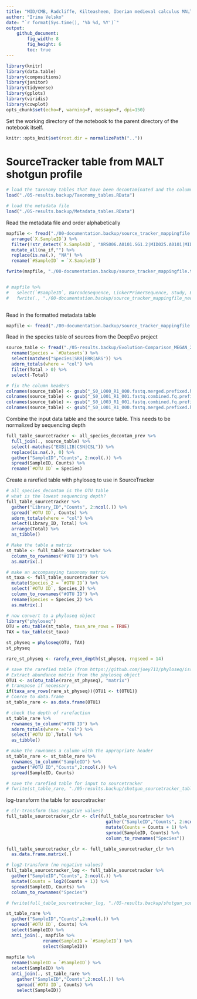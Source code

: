 ```yaml
---
title: "MID/CMB, Radcliffe, Kilteasheen, Iberian medieval calculus MALT beta diversity"
author: "Irina Velsko"
date: "`r format(Sys.time(), '%b %d, %Y')`"
output:
    github_document:
        fig_width: 8
        fig_height: 6
        toc: true
---
```



```r
library(knitr)
library(data.table)
library(compositions)
library(janitor)
library(tidyverse)
library(gplots)
library(viridis)
library(cowplot)
opts_chunk$set(echo=F, warning=F, message=F, dpi=150)
```

Set the working directory of the notebook to the parent directory of the 
notebook itself.  

```r
knitr::opts_knit$set(root.dir = normalizePath(".."))
```

# SourceTracker table from MALT shotgun profile

```r

# load the taxonomy tables that have been decontaminated and the column headers are cleaned up
load("./05-results.backup/Taxonomy_tables.RData")

# load the metadata file
load("./05-results.backup/Metadata_tables.RData")

```

Read the metadata file and order alphabetically
```r
mapfile <- fread("./00-documentation.backup/source_tracker_mappingfile.tsv") %>%
  arrange(`X.SampleID`) %>%
  filter(!str_detect(`X.SampleID`, "ARS006.A0101.SG1.2|MID025.A0101|MID033.A0101|MID056.A0101|MID065.A0101|MID068.A0101|MID076.A0101|MID078.A0101|SRR059454|SRR513449")) %>%
  mutate_all(na_if,"") %>%
  replace(is.na(.), "NA") %>%
  rename(`#SampleID` = `X.SampleID`)

fwrite(mapfile, "./00-documentation.backup/source_tracker_mappingfile.tsv", sep = "\t", quote = F)


# mapfile %>%
#   select(`#SampleID`, BarcodeSequence, LinkerPrimerSequence, Study, Env, SourceSink) %>%
#   fwrite(., "./00-documentation.backup/source_tracker_mappingfile_new.tsv", sep = "\t", quote = T)
  
```

Read in the formatted metadata table
```r
mapfile <- fread("./00-documentation.backup/source_tracker_mappingfile.tsv")
```


Read in the species table of sources from the DeepEvo project
```r
source_table <- fread("./05-results.backup/Evolution-Comparison_MEGAN_20190410-ex_absolute_species_prokaryotes_summarised_refseq.txt") %>%
  rename(Species = `#Datasets`) %>%
  select(matches("Species|SRR|ERR|ARS")) %>%
  adorn_totals(where = "col") %>%
  filter(Total > 0) %>%
  select(-Total)

# fix the column headers
colnames(source_table) <- gsub("_S0_L000_R1_000.fastq.merged.prefixed.hg19unmapped","", colnames(source_table))
colnames(source_table) <- gsub("_S0_L001_R1_001.fastq.combined.fq.prefixed.extractunmapped.bam","", colnames(source_table))
colnames(source_table) <- gsub("_S0_L003_R1_001.fastq.combined.fq.prefixed.extractunmapped.bam","", colnames(source_table))
colnames(source_table) <- gsub("_S0_L001_R1_000.fastq.merged.prefixed.hg19unmapped","", colnames(source_table))

```

Combine the input data table and the source table. This needs to be normalized
by sequencing depth
```r

full_table_sourcetracker <- all_species_decontam_prev %>%
  full_join(., source_table) %>%
  select(-matches("EXB|LIB|CSN|CSL")) %>%
  replace(is.na(.), 0) %>%
  gather("SampleID","Counts", 2:ncol(.)) %>%
  spread(SampleID, Counts) %>%
  rename(`#OTU ID` = Species)

```

Create a rarefied table with phyloseq to use in SourceTracker
```r
# all_species_decontam is the OTU table
# what is the lowest sequencing depth?
full_table_sourcetracker %>%
  gather("Library_ID","Counts", 2:ncol(.)) %>%
  spread(`#OTU ID`, Counts) %>%
  adorn_totals(where = "col") %>%
  select(Library_ID, Total) %>%
  arrange(Total) %>%
  as_tibble()

# Make the table a matrix
st_table <- full_table_sourcetracker %>%
  column_to_rownames("#OTU ID") %>%
  as.matrix(.)

# make an accompanying taxonomy matrix
st_taxa <- full_table_sourcetracker %>%
  mutate(Species_2 = `#OTU ID`) %>%
  select(`#OTU ID`, Species_2) %>%
  column_to_rownames("#OTU ID") %>%
  rename(Species = Species_2) %>%
  as.matrix(.)

# now convert to a phyloseq object
library("phyloseq")
OTU = otu_table(st_table, taxa_are_rows = TRUE)
TAX = tax_table(st_taxa)

st_physeq = phyloseq(OTU, TAX)
st_physeq

rare_st_physeq <- rarefy_even_depth(st_physeq, rngseed = 14)

# save the rarefied table (from https://github.com/joey711/phyloseq/issues/613)
# Extract abundance matrix from the phyloseq object
OTU1 <- as(otu_table(rare_st_physeq), "matrix")
# transpose if necessary
if(taxa_are_rows(rare_st_physeq)){OTU1 <- t(OTU1)}
# Coerce to data.frame
st_table_rare <- as.data.frame(OTU1)

# check the depth of rarefaction
st_table_rare %>%
  rownames_to_column("#OTU ID") %>%
  adorn_totals(where = "col") %>%
  select(`#OTU ID`,Total) %>%
  as_tibble()

# make the rownames a column with the appropriate header
st_table_rare <- st_table_rare %>%
  rownames_to_column("SampleID") %>%
  gather("#OTU ID","Counts",2:ncol(.)) %>%
  spread(SampleID, Counts)


```


```r
# save the rarefied table for input to sourcetracker
# fwrite(st_table_rare, "./05-results.backup/shotgun_sourcetracker_table_noblanks_rarefied.txt", sep = "\t", quote = F)

```

log-transform the table for sourcetracker
```r
# clr-transform (has negative values)
full_table_sourcetracker_clr <- clr(full_table_sourcetracker %>%
                                      gather("SampleID","Counts", 2:ncol(.)) %>%
                                      mutate(Counts = Counts + 1) %>%
                                      spread(SampleID, Counts) %>%
                                      column_to_rownames("Species"))

full_table_sourcetracker_clr <- full_table_sourcetracker_clr %>%
  as.data.frame.matrix(.)

# log2-transform (no negative values)
full_table_sourcetracker_log <- full_table_sourcetracker %>%
  gather("SampleID","Counts", 2:ncol(.)) %>%
  mutate(Counts = log2(Counts + 1)) %>%
  spread(SampleID, Counts) %>%
  column_to_rownames("Species")

# fwrite(full_table_sourcetracker_log, "./05-results.backup/shotgun_sourcetracker_table_log.txt", sep = "\t", quote = F)

```

```r

st_table_rare %>%
  gather("SampleID","Counts",2:ncol(.)) %>%
  spread(`#OTU ID`, Counts) %>%
  select(SampleID) %>%
  anti_join(., mapfile %>%
              rename(SampleID = `#SampleID`) %>%
              select(SampleID))
  
mapfile %>%
  rename(SampleID = `#SampleID`) %>%
  select(SampleID) %>%
  anti_join(., st_table_rare %>%
    gather("SampleID","Counts",2:ncol(.)) %>%
    spread(`#OTU ID`, Counts) %>%
    select(SampleID))
    
```




































